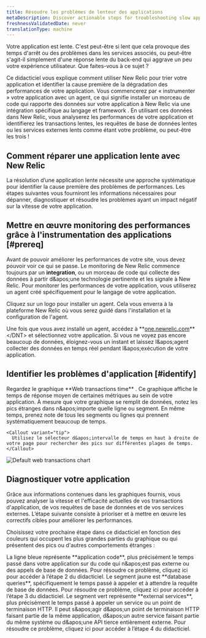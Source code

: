 ```yaml
---
title: Résoudre les problèmes de lenteur des applications
metaDescription: Discover actionable steps for troubleshooting slow application performance to identify and resolve issues for a smoother user experience.
freshnessValidatedDate: never
translationType: machine
---
```


Votre application est lente. C&apos;est peut-être si lent que cela provoque des temps d&apos;arrêt ou des problèmes dans les services associés, ou peut-être s&apos;agit-il simplement d&apos;une réponse lente du back-end qui aggrave un peu votre expérience utilisateur. Que faites-vous à ce sujet ?

Ce didacticiel vous explique comment utiliser New Relic pour trier votre application et identifier la cause première de la dégradation des performances de votre application. Vous commencerez par « instrumenter » votre application avec un agent, ce qui signifie installer un morceau de code qui rapporte des données sur votre application à New Relic via une intégration spécifique au langage et framework . En utilisant ces données dans New Relic, vous analyserez les performances de votre application et identifierez les transactions lentes, les requêtes de base de données lentes ou les services externes lents comme étant votre problème, ou peut-être les trois !

## Comment réparer une application lente avec New Relic

La résolution d’une application lente nécessite une approche systématique pour identifier la cause première des problèmes de performances. Les étapes suivantes vous fourniront les informations nécessaires pour dépanner, diagnostiquer et résoudre les problèmes ayant un impact négatif sur la vitesse de votre application.

## Mettre en œuvre monitoring des performances grâce à l&apos;instrumentation des applications [#prereq]

Avant de pouvoir améliorer les performances de votre site, vous devez pouvoir voir ce qui se passe. Le monitoring de New Relic commence toujours par un <DNT>**integration**</DNT>, ou un morceau de code qui collecte des données à partir d&amp;apos;une technologie pertinente et les signale à New Relic. Pour monitorer les performances de votre application, vous utiliserez un agent créé spécifiquement pour le langage de votre application.

Cliquez sur un logo pour installer un agent. Cela vous enverra à la plateforme New Relic où vous serez guidé dans l&apos;installation et la configuration de l&apos;agent.

<TechTileGrid>
  <TechTile name="Go agent" icon="logo-go" to="https://one.newrelic.com/nr1-core?state=985d4005-ba90-a8c7-1da1-2af34539b03b" />

  <TechTile name="Java agent" icon="logo-java" to="https://one.newrelic.com/nr1-core?state=80d18bcb-4919-1fcb-2b77-9406838eb916" />

  <TechTile name=".NET agent" icon="logo-dotnet" to="https://one.newrelic.com/nr1-core?state=30e93090-6dfa-6b70-8e75-472f54414355" />

  <TechTile name="Node.js agent" icon="logo-nodejs" to="https://one.newrelic.com/marketplace/install-data-source?state=be2e62fa-cc3b-c428-27c4-8d662c9e80a1" />

  <TechTile name="PHP agent" icon="logo-php" to="https://one.newrelic.com/nr1-core?state=aa633b41-72d4-009c-3abf-55dcf64894fe" />

  <TechTile name="Python agent" icon="logo-python" to="https://one.newrelic.com/nr1-core?state=20fda75b-58fb-a92a-f9e1-7b052035c6e8" />

  <TechTile name="Ruby agent" icon="logo-ruby" to="https://one.newrelic.com/nr1-core?state=d69143ab-605c-579b-25bf-cc6e5fee5b80" />
</TechTileGrid>

Une fois que vous avez installé un agent, accédez à <DNT>**[one.newrelic.com](https://one.newrelic.com/nr1-core?filters=\(domain%3D'APM'ANDtype%3D'APPLICATION'\))**</DNT> et sélectionnez votre application. Si vous ne voyez pas encore beaucoup de données, éloignez-vous un instant et laissez l&amp;apos;agent collecter des données en temps réel pendant l&amp;apos;exécution de votre application.

## Identifier les problèmes d&apos;application [#identify]

<SideBySide>
  <Side>
    Regardez le graphique <DNT>**Web transactions time**</DNT> . Ce graphique affiche le temps de réponse moyen de certaines métriques au sein de votre application. À mesure que votre graphique se remplit de données, notez les pics étranges dans n&amp;apos;importe quelle ligne ou segment. En même temps, prenez note de tous les segments ou lignes qui prennent systématiquement beaucoup de temps.

    <Callout variant="tip">
      Utilisez le sélecteur d&apos;intervalle de temps en haut à droite de votre page pour rechercher des pics sur différentes plages de temps.
    </Callout>
  </Side>

  <Side>
    <img title="Default web transactions chart" alt="Default web transactions chart" src="/images/journey_screenshot-web-transactions.webp" />
  </Side>
</SideBySide>

## Diagnostiquer votre application

Grâce aux informations contenues dans les graphiques fournis, vous pouvez analyser la vitesse et l&apos;efficacité actuelles de vos transactions d&apos;application, de vos requêtes de base de données et de vos services externes. L’étape suivante consiste à prioriser et à mettre en œuvre les correctifs cibles pour améliorer les performances.

Choisissez votre prochaine étape dans ce didacticiel en fonction des couleurs qui occupent les plus grandes parties du graphique ou qui présentent des pics ou d&apos;autres comportements étranges :

<DocTiles>
  <DocTile title="If it's the blue line: slow application traces" path="/docs/journey-app-slow/problematic-transactions">
    La ligne bleue représente <DNT>**application code**</DNT>, plus précisément le temps passé dans votre application sur du code qui n&amp;apos;est pas externe ou des appels de base de données. Pour résoudre ce problème, cliquez ici pour accéder à l’étape 2 du didacticiel.
  </DocTile>

  <DocTile title="If it's the yellow segment: slow database queries" path="/docs/journey-app-slow/slow-database-queries">
    Le segment jaune est <DNT>**database queries**</DNT>, spécifiquement le temps passé à appeler et à attendre la requête de base de données. Pour résoudre ce problème, cliquez ici pour accéder à l’étape 3 du didacticiel.
  </DocTile>

  <DocTile title="If it's the green segment: slow external services" path="/docs/journey-app-slow/external-services/">
    Le segment vert représente <DNT>**external services**</DNT>, plus précisément le temps passé à appeler un service ou un point de terminaison HTTP. Il peut s&amp;apos;agir d&amp;apos;un point de terminaison HTTP faisant partie de la même application, d&amp;apos;un autre service faisant partie du même système ou d&amp;apos;une API tierce entièrement externe. Pour résoudre ce problème, cliquez ici pour accéder à l’étape 4 du didacticiel.
  </DocTile>
</DocTiles>
